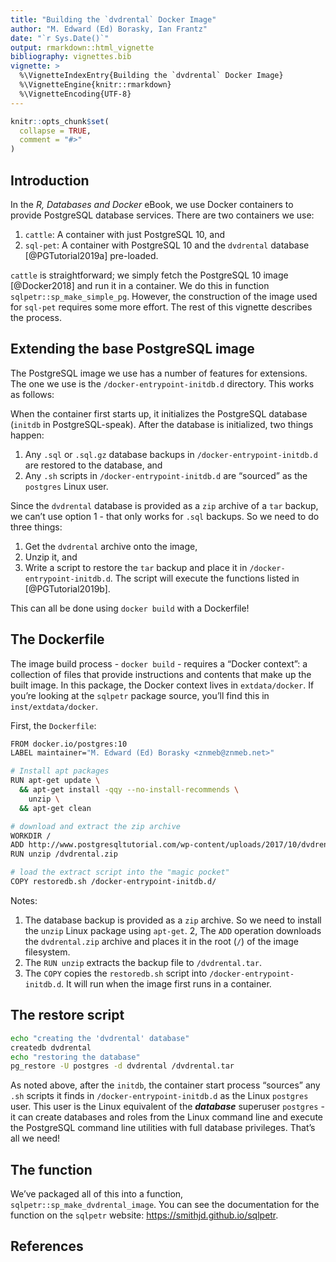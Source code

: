```yaml
---
title: "Building the `dvdrental` Docker Image"
author: "M. Edward (Ed) Borasky, Ian Frantz"
date: "`r Sys.Date()`"
output: rmarkdown::html_vignette
bibliography: vignettes.bib
vignette: >
  %\VignetteIndexEntry{Building the `dvdrental` Docker Image}
  %\VignetteEngine{knitr::rmarkdown}
  %\VignetteEncoding{UTF-8}
---
```


```r
knitr::opts_chunk$set(
  collapse = TRUE,
  comment = "#>"
)
```
## Introduction
In the _R, Databases and Docker_ eBook, we use Docker containers to provide PostgreSQL database services. There are two containers we use:

1. `cattle`: A container with just PostgreSQL 10, and
2. `sql-pet`: A container with PostgreSQL 10 and the `dvdrental` database [@PGTutorial2019a] pre-loaded.

`cattle` is straightforward; we simply fetch the PostgreSQL 10 image [@Docker2018] and run it in a container. We do this in function `sqlpetr::sp_make_simple_pg`. However, the construction of the image used for `sql-pet` requires some more effort. The rest of this vignette describes the process.

## Extending the base PostgreSQL image
The PostgreSQL image we use has a number of features for extensions. The one we use is the `/docker-entrypoint-initdb.d` directory. This works as follows:

When the container first starts up, it initializes the PostgreSQL database (`initdb` in PostgreSQL-speak). After the database is initialized, two things happen:

1. Any `.sql` or `.sql.gz` database backups in `/docker-entrypoint-initdb.d` are restored to the database, and
2. Any `.sh` scripts in `/docker-entrypoint-initdb.d` are "sourced" as the `postgres` Linux user.

Since the `dvdrental` database is provided as a `zip` archive of a `tar` backup, we can't use option 1 - that only works for `.sql` backups. So we need to do three things:

1. Get the `dvdrental` archive onto the image,
2. Unzip it, and
3. Write a script to restore the `tar` backup and place it in `/docker-entrypoint-initdb.d`. The script will execute the functions listed in [@PGTutorial2019b].

This can all be done using `docker build` with a Dockerfile!

## The Dockerfile
The image build process - `docker build` - requires a "Docker context": a collection of files that provide instructions and contents that make up the built image. In this package, the Docker context lives in `extdata/docker`. If you're looking at the `sqlpetr` package source, you'll find this in `inst/extdata/docker`.

First, the `Dockerfile`:

```bash
FROM docker.io/postgres:10
LABEL maintainer="M. Edward (Ed) Borasky <znmeb@znmeb.net>"

# Install apt packages
RUN apt-get update \
  && apt-get install -qqy --no-install-recommends \
    unzip \
  && apt-get clean

# download and extract the zip archive
WORKDIR /
ADD http://www.postgresqltutorial.com/wp-content/uploads/2017/10/dvdrental.zip /
RUN unzip /dvdrental.zip

# load the extract script into the "magic pocket"
COPY restoredb.sh /docker-entrypoint-initdb.d/
```

Notes:

1. The database backup is provided as a `zip` archive. So we need to install the `unzip` Linux package using `apt-get`.
2, The `ADD` operation downloads the `dvdrental.zip` archive and places it in the root (`/`) of the image filesystem.
3. The `RUN unzip` extracts the backup file to `/dvdrental.tar`.
4. The `COPY` copies the `restoredb.sh` script into `/docker-entrypoint-initdb.d`. It will run when the image first runs in a container.

## The restore script

```bash
echo "creating the 'dvdrental' database"
createdb dvdrental
echo "restoring the database"
pg_restore -U postgres -d dvdrental /dvdrental.tar
```

As noted above, after the `initdb`, the container start process "sources" any `.sh` scripts it finds in `/docker-entrypoint-initdb.d` as the Linux `postgres` user. This user is the Linux equivalent of the ***database*** superuser `postgres` - it can create databases and roles from the Linux command line and execute the PostgreSQL command line utilities with full database privileges. That's all we need!

## The function
We've packaged all of this into a function, `sqlpetr::sp_make_dvdrental_image`. You can see the documentation for the function on the `sqlpetr` website: <https://smithjd.github.io/sqlpetr>.

## References
